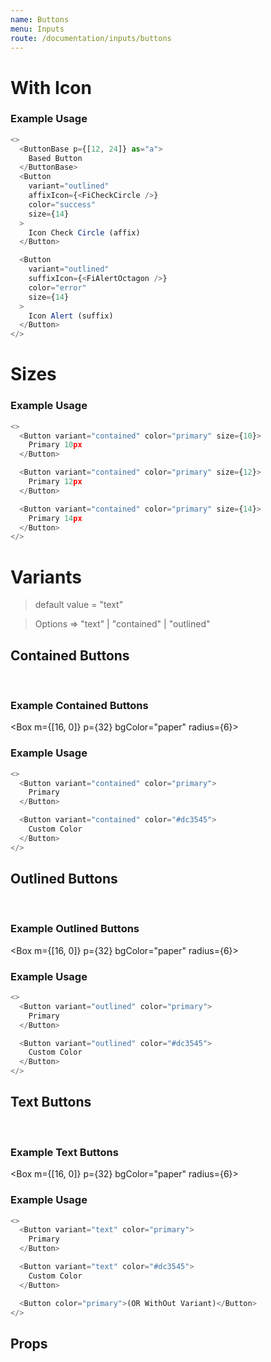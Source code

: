 ```yaml
---
name: Buttons
menu: Inputs
route: /documentation/inputs/buttons
---
```



# With Icon

### Example Usage

```js live=true
<>
  <ButtonBase p={[12, 24]} as="a">
    Based Button
  </ButtonBase>
  <Button
    variant="outlined"
    affixIcon={<FiCheckCircle />}
    color="success"
    size={14}
  >
    Icon Check Circle (affix)
  </Button>

  <Button
    variant="outlined"
    suffixIcon={<FiAlertOctagon />}
    color="error"
    size={14}
  >
    Icon Alert (suffix)
  </Button>
</>
```

# Sizes

### Example Usage

```js live=true
<>
  <Button variant="contained" color="primary" size={10}>
    Primary 10px
  </Button>

  <Button variant="contained" color="primary" size={12}>
    Primary 12px
  </Button>

  <Button variant="contained" color="primary" size={14}>
    Primary 14px
  </Button>
</>
```

# Variants

> default value = "text"

> Options => "text" | "contained" | "outlined"

## Contained Buttons

<br />

### Example Contained Buttons

<Box m={[16, 0]} p={32} bgColor="paper" radius={6}>
  <GenerateButton variant="contained" />
</Box>

### Example Usage

```js live=true
<>
  <Button variant="contained" color="primary">
    Primary
  </Button>

  <Button variant="contained" color="#dc3545">
    Custom Color
  </Button>
</>
```

## Outlined Buttons

<br />

### Example Outlined Buttons

<Box m={[16, 0]} p={32} bgColor="paper" radius={6}>
  <GenerateButton variant="outlined" />
</Box>

### Example Usage

```js live=true
<>
  <Button variant="outlined" color="primary">
    Primary
  </Button>

  <Button variant="outlined" color="#dc3545">
    Custom Color
  </Button>
</>
```

## Text Buttons

<br />

### Example Text Buttons

<Box m={[16, 0]} p={32} bgColor="paper" radius={6}>
  <GenerateButton variant="text" />
</Box>

### Example Usage

```js live=true
<>
  <Button variant="text" color="primary">
    Primary
  </Button>

  <Button variant="text" color="#dc3545">
    Custom Color
  </Button>

  <Button color="primary">(OR WithOut Variant)</Button>
</>
```

## Props

<Props of={Button} />
